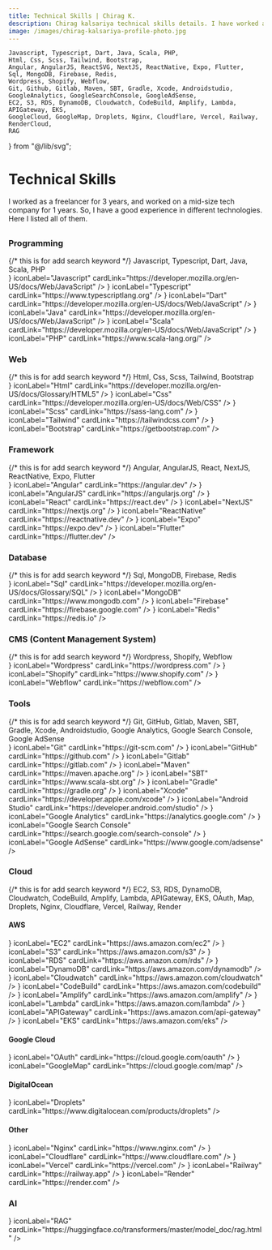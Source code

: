 ```yaml
---
title: Technical Skills | Chirag K.
description: Chirag kalsariya technical skills details. I have worked as a freelancer for 2 years, and worked on a mid-size tech company for 1 years. So, I have a good experience in different technologies. Here I listed all of them.
image: /images/chirag-kalsariya-profile-photo.jpg
---
```


    Javascript, Typescript, Dart, Java, Scala, PHP,
    Html, Css, Scss, Tailwind, Bootstrap,
    Angular, AngularJS, ReactSVG, NextJS, ReactNative, Expo, Flutter,
    Sql, MongoDB, Firebase, Redis,
    Wordpress, Shopify, Webflow,
    Git, Github, Gitlab, Maven, SBT, Gradle, Xcode, Androidstudio, GoogleAnalytics, GoogleSearchConsole, GoogleAdSense,
    EC2, S3, RDS, DynamoDB, Cloudwatch, CodeBuild, Amplify, Lambda, APIGateway, EKS,
    GoogleCloud, GoogleMap, Droplets, Nginx, Cloudflare, Vercel, Railway, RenderCloud,
    RAG
} from "@/lib/svg";

# Technical Skills

I worked as a freelancer for 3 years, and worked on a mid-size tech company for 1 years.
So, I have a good experience in different technologies. Here I listed all of them.

##

### Programming
<div className={styles.keywordDiv}>  {/* this is for add search keyword */}
    Javascript, Typescript, Dart, Java, Scala, PHP
</div>

<div className={styles.cardGridBox}>
    <IconCard iconComponent={<Javascript />} iconLabel="Javascript" cardLink="https://developer.mozilla.org/en-US/docs/Web/JavaScript" />
    <IconCard iconComponent={<Typescript />} iconLabel="Typescript" cardLink="https://www.typescriptlang.org" />
    <IconCard iconComponent={<Dart />} iconLabel="Dart" cardLink="https://developer.mozilla.org/en-US/docs/Web/JavaScript" />
    <IconCard iconComponent={<Java />} iconLabel="Java" cardLink="https://developer.mozilla.org/en-US/docs/Web/JavaScript" />
    <IconCard iconComponent={<Scala />} iconLabel="Scala" cardLink="https://developer.mozilla.org/en-US/docs/Web/JavaScript" />
    <IconCard iconComponent={<PHP />} iconLabel="PHP" cardLink="https://www.scala-lang.org/" />
</div>

### Web
<div className={styles.keywordDiv}>  {/* this is for add search keyword */}
    Html, Css, Scss, Tailwind, Bootstrap
</div>

<div className={styles.cardGridBox}>
    <IconCard iconComponent={<Html />} iconLabel="Html" cardLink="https://developer.mozilla.org/en-US/docs/Glossary/HTML5" />
    <IconCard iconComponent={<Css />} iconLabel="Css" cardLink="https://developer.mozilla.org/en-US/docs/Web/CSS" />
    <IconCard iconComponent={<Scss />} iconLabel="Scss" cardLink="https://sass-lang.com" />
    <IconCard iconComponent={<Tailwind />} iconLabel="Tailwind" cardLink="https://tailwindcss.com" />
    <IconCard iconComponent={<Bootstrap />} iconLabel="Bootstrap" cardLink="https://getbootstrap.com" />
</div>

### Framework
<div className={styles.keywordDiv}>  {/* this is for add search keyword */}
    Angular, AngularJS, React, NextJS, ReactNative, Expo, Flutter
</div>

<div className={styles.cardGridBox}>
    <IconCard iconComponent={<Angular />} iconLabel="Angular" cardLink="https://angular.dev" />
    <IconCard iconComponent={<AngularJS />} iconLabel="AngularJS" cardLink="https://angularjs.org" />
    <IconCard iconComponent={<ReactSVG />} iconLabel="React" cardLink="https://react.dev" />
    <IconCard iconComponent={<NextJS />} iconLabel="NextJS" cardLink="https://nextjs.org" />
    <IconCard iconComponent={<ReactNative />} iconLabel="ReactNative" cardLink="https://reactnative.dev" />
    <IconCard iconComponent={<Expo />} iconLabel="Expo" cardLink="https://expo.dev" />
    <IconCard iconComponent={<Flutter />} iconLabel="Flutter" cardLink="https://flutter.dev" />
</div>

### Database
<div className={styles.keywordDiv}>  {/* this is for add search keyword */}
    Sql, MongoDB, Firebase, Redis
</div>

<div className={styles.cardGridBox}>
    <IconCard iconComponent={<Sql />} iconLabel="Sql" cardLink="https://developer.mozilla.org/en-US/docs/Glossary/SQL" />
    <IconCard iconComponent={<MongoDB />} iconLabel="MongoDB" cardLink="https://www.mongodb.com" />
    <IconCard iconComponent={<Firebase />} iconLabel="Firebase" cardLink="https://firebase.google.com" />
    <IconCard iconComponent={<Redis />} iconLabel="Redis" cardLink="https://redis.io" />
</div>

### CMS (Content Management System)
<div className={styles.keywordDiv}>  {/* this is for add search keyword */}
    Wordpress, Shopify, Webflow
</div>

<div className={styles.cardGridBox}>
    <IconCard iconComponent={<Wordpress />} iconLabel="Wordpress" cardLink="https://wordpress.com" />
    <IconCard iconComponent={<Shopify />} iconLabel="Shopify" cardLink="https://www.shopify.com" />
    <IconCard iconComponent={<Webflow />} iconLabel="Webflow" cardLink="https://webflow.com" />
</div>

### Tools
<div className={styles.keywordDiv}>  {/* this is for add search keyword */}
    Git, GitHub, Gitlab, Maven, SBT, Gradle, Xcode, Androidstudio, Google Analytics, Google Search Console, Google AdSense
</div>

<div className={styles.cardGridBox}>
    <IconCard iconComponent={<Git />} iconLabel="Git" cardLink="https://git-scm.com" />
    <IconCard iconComponent={<Github />} iconLabel="GitHub" cardLink="https://github.com" />
    <IconCard iconComponent={<Gitlab />} iconLabel="Gitlab" cardLink="https://gitlab.com" />
    <IconCard iconComponent={<Maven />} iconLabel="Maven" cardLink="https://maven.apache.org" />
    <IconCard iconComponent={<SBT />} iconLabel="SBT" cardLink="https://www.scala-sbt.org" />
    <IconCard iconComponent={<Gradle />} iconLabel="Gradle" cardLink="https://gradle.org" />
    <IconCard iconComponent={<Xcode />} iconLabel="Xcode" cardLink="https://developer.apple.com/xcode" />
    <IconCard iconComponent={<Androidstudio />} iconLabel="Android Studio" cardLink="https://developer.android.com/studio" />
    <IconCard iconComponent={<GoogleAnalytics />} iconLabel="Google Analytics" cardLink="https://analytics.google.com" />
    <IconCard iconComponent={<GoogleSearchConsole />} iconLabel="Google Search Console" cardLink="https://search.google.com/search-console" />
    <IconCard iconComponent={<GoogleAdSense />} iconLabel="Google AdSense" cardLink="https://www.google.com/adsense" />
</div>

### Cloud
<div className={styles.keywordDiv}>  {/* this is for add search keyword */}
    EC2, S3, RDS, DynamoDB, Cloudwatch, CodeBuild, Amplify, Lambda, APIGateway, EKS, OAuth, Map, Droplets, Nginx, Cloudflare, Vercel, Railway, Render
</div>

#### AWS
<div className={styles.cardGridBox}>
    <IconCard iconComponent={<EC2 />} iconLabel="EC2" cardLink="https://aws.amazon.com/ec2" />
    <IconCard iconComponent={<S3 />} iconLabel="S3" cardLink="https://aws.amazon.com/s3" />
    <IconCard iconComponent={<RDS />} iconLabel="RDS" cardLink="https://aws.amazon.com/rds" />
    <IconCard iconComponent={<DynamoDB />} iconLabel="DynamoDB" cardLink="https://aws.amazon.com/dynamodb" />
    <IconCard iconComponent={<Cloudwatch />} iconLabel="Cloudwatch" cardLink="https://aws.amazon.com/cloudwatch" />
    <IconCard iconComponent={<CodeBuild />} iconLabel="CodeBuild" cardLink="https://aws.amazon.com/codebuild" />
    <IconCard iconComponent={<Amplify />} iconLabel="Amplify" cardLink="https://aws.amazon.com/amplify" />
    <IconCard iconComponent={<Lambda />} iconLabel="Lambda" cardLink="https://aws.amazon.com/lambda" />
    <IconCard iconComponent={<APIGateway />} iconLabel="APIGateway" cardLink="https://aws.amazon.com/api-gateway" />
    <IconCard iconComponent={<EKS />} iconLabel="EKS" cardLink="https://aws.amazon.com/eks" />
</div>

#### Google Cloud
<div className={styles.cardGridBox}>
    <IconCard iconComponent={<GoogleCloud />} iconLabel="OAuth" cardLink="https://cloud.google.com/oauth" />
    <IconCard iconComponent={<GoogleMap />} iconLabel="GoogleMap" cardLink="https://cloud.google.com/map" />
</div>

#### DigitalOcean
<div className={styles.cardGridBox}>
    <IconCard iconComponent={<Droplets />} iconLabel="Droplets" cardLink="https://www.digitalocean.com/products/droplets" />
</div>


#### Other
<div className={styles.cardGridBox}>
    <IconCard iconComponent={<Nginx />} iconLabel="Nginx" cardLink="https://www.nginx.com" />
    <IconCard iconComponent={<Cloudflare />} iconLabel="Cloudflare" cardLink="https://www.cloudflare.com" />
    <IconCard iconComponent={<Vercel />} iconLabel="Vercel" cardLink="https://vercel.com" />
    <IconCard iconComponent={<Railway />} iconLabel="Railway" cardLink="https://railway.app" />
    <IconCard iconComponent={<RenderCloud />} iconLabel="Render" cardLink="https://render.com" />
</div>

### AI
<div className={styles.cardGridBox}>
    <IconCard iconComponent={<RAG />} iconLabel="RAG" cardLink="https://huggingface.co/transformers/master/model_doc/rag.html" />
</div>